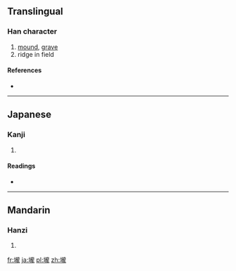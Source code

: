 {{also|垅}}
==Translingual==

===Han character===
{{Han char|rn=32|rad=土|as=16|sn=19|four=|canj=土卜月心 (GYBP)}}

# [[mound]], [[grave]]
# ridge in field

====References====
* {{Han ref|kx=0242.060|dkj=05592|dj=0482.020|hdz=10500.030|uh=58E0|ud=22752}}

----

==Japanese==

===Kanji===
{{ja-kanji|grade=|rs=土16}}

# {{defn|lang=ja|sort=土16}}

====Readings====
* {{ja-readings|on=[[ろう]] (rō)|kun=}}

----

==Mandarin==

===Hanzi===
{{cmn-hanzi|sim=垅|pin=[[lǒng]] ([[long3]])|wg=lung<sup>3</sup>}}

# {{defn|lang=cmn|sort=土16}}

[[fr:壠]]
[[ja:壠]]
[[pl:壠]]
[[zh:壠]]